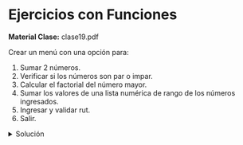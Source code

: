 
# Ejercicios con Funciones
**Material Clase:** <ExternalLink href="/inacap/ti3v11/docs/clase19.pdf">clase19.pdf</ExternalLink>

Crear un menú con una opción para:

1. Sumar 2 números.
2. Verificar si los números son par o impar.
3. Calcular el factorial del número mayor.
4. Sumar los valores de una lista numérica de rango de los números ingresados.
5. Ingresar y validar rut.
6. Salir.

<details>
    <summary>Solución</summary>

- Se crean 2 archivos `main.py` y `funciones.py`
- `main.py` llama a `funciones.py`
- Todas las funciones devuelven un valor (`int` o `bool`).
- Ninguna funcion imprime texto (esto es, para reutilizarlas más adelante)

```python
#funciones.py
def suma(n1,n2):
    return (n1+n2)

def par(num):
    return True if (num%2 == 0) else False

def factorial(num):
    mult = 1
    for i in range(1,num+1):
        mult = mult * i
    return mult

def listaNumerica(num1,num2):
    lista = []
    for i in range(num1,num2+1):
        lista.append(i)
    return lista

def sumaLista(lista):
    sum = 0
    for i in lista:
        sum = sum + i
    return sum

def validarRut(rut):   
	ultDigito = rut[-1].upper()
	rut = rut[:-2].zfill(8)
	sum = 0
	for i,j in zip(rut,'32765432'):
		sum = sum + (int(i) * int(j))
	
	decimal = (sum/11) - int(sum/11)
	digito = round(11-(11*decimal))
	digito = 'K' if (digito == 10) else 0 if (digito == 11) else digito
	return True if (str(digito) == ultDigito) else False
```

```python
#main.py
from funciones import *

num1 = int(input("Ingrese valor del 1er número: "))
num2 = int(input("Ingrese valor del 2do número: "))

op = 1 # número random distinto de 6, para entrar a bucle
while op!=6:
    print('------------------------------------------------------------------------')
    print('1. Sumar 2 números')
    print('2. Verificar si los números son Par o Impar')
    print('3. Factorial del número mayor')
    print('4. Sumar valores de una lista numérica creada con los números ingresados')
    print('5. Ingresar rut y validar')
    print('6. Salir')
    print('------------------------------------------------------------------------')
    op = int(input('Ingrese su opción: '))

    if op==1:
        rsuma = suma(num1,num2)
        print(f'--- La suma de los números es: {rsuma} ---')
    
    elif op==2:
        esPar1 = par(num1)
        esPar2 = par(num2)

        print(f'--- {num1} es par ---') if esPar1 else print(f'--- {num1} es impar ---')
        print(f'--- {num2} es par ---') if esPar2 else print(f'--- {num2} es impar ---')

    elif op==3:
        numMayor = max([num1,num2])
        result = factorial(numMayor)
        print(f'--- el factorial de {numMayor} es: {result} ---')
    
    elif op==4:
        lista = listaNumerica(num1,num2)
        suma = sumaLista(lista)
        print(f'--- lista Númerica: {lista} ---')
        print(f'--- suma elementos lista Numérica: {suma} ---')

    elif op==5:
        rut = input('Ingrese el Rut a validar(sin puntos, con guión): ')
        rutValido = validarRut(rut)
        if rutValido:
            print(f'--- El rut {rut} es válido ---')
        else:
            print(f'--- El rut {rut} NO es válido ---')

    elif op==6:
        print('--- Salir ---')
```
</details>